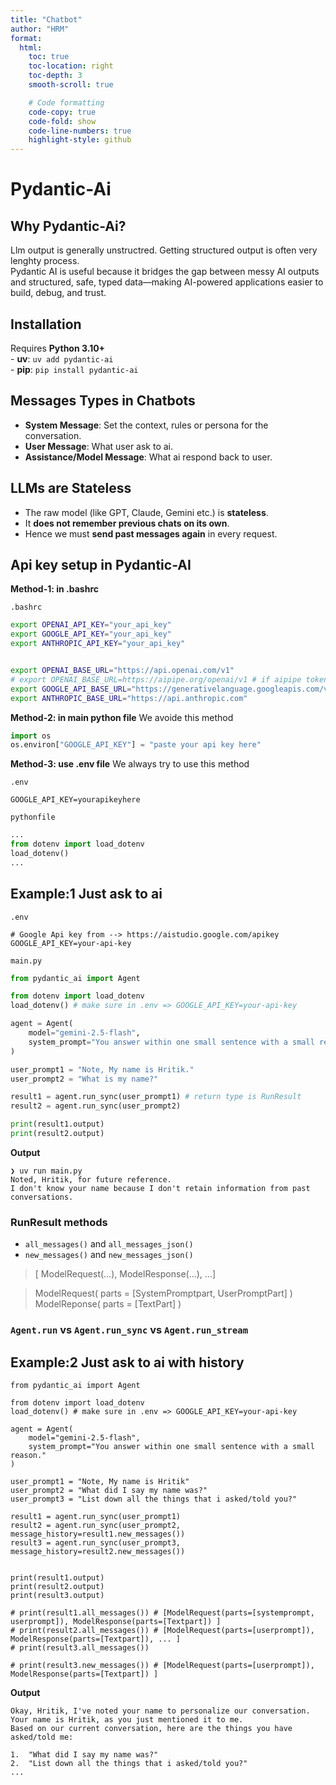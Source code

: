 ```yaml
---
title: "Chatbot"
author: "HRM"
format:
  html:
    toc: true
    toc-location: right
    toc-depth: 3
    smooth-scroll: true

    # Code formatting
    code-copy: true
    code-fold: show
    code-line-numbers: true
    highlight-style: github
---
```


# Pydantic-Ai

## Why Pydantic-Ai?

Llm output is generally unstructred. Getting structured output is often very lenghty process.  
Pydantic AI is useful because it bridges the gap between messy AI outputs and structured, safe, typed data—making AI-powered applications easier to build, debug, and trust.

## Installation

Requires **Python 3.10+**  
- **uv**: `uv add pydantic-ai`  
- **pip**: `pip install pydantic-ai`

## Messages Types in Chatbots

- **System Message**: Set the context, rules or persona for the conversation.
- **User Message**: What user ask to ai.
- **Assistance/Model Message**: What ai respond back to user.

## LLMs are Stateless

* The raw model (like GPT, Claude, Gemini etc.) is **stateless**.
* It **does not remember previous chats on its own**.
* Hence we must **send past messages again** in every request.


## Api key setup in Pydantic-AI

**Method-1: in .bashrc**

`.bashrc`
```bash
export OPENAI_API_KEY="your_api_key"
export GOOGLE_API_KEY="your_api_key"
export ANTHROPIC_API_KEY="your_api_key"


export OPENAI_BASE_URL="https://api.openai.com/v1"
# export OPENAI_BASE_URL=https://aipipe.org/openai/v1 # if aipipe token used
export GOOGLE_API_BASE_URL="https://generativelanguage.googleapis.com/v1beta"
export ANTHROPIC_BASE_URL="https://api.anthropic.com"
```

**Method-2: in main python file**  We avoide this method

```python
import os
os.environ["GOOGLE_API_KEY"] = "paste your api key here"
```

**Method-3: use .env file** We always try to use this method

`.env`
```text
GOOGLE_API_KEY=yourapikeyhere
```

`pythonfile`
```python
...
from dotenv import load_dotenv
load_dotenv()
...
```

## Example:1 Just ask to ai

`.env`
```text
# Google Api key from --> https://aistudio.google.com/apikey
GOOGLE_API_KEY=your-api-key
```

`main.py`
```python
from pydantic_ai import Agent

from dotenv import load_dotenv
load_dotenv() # make sure in .env => GOOGLE_API_KEY=your-api-key

agent = Agent(
    model="gemini-2.5-flash",
    system_prompt="You answer within one small sentence with a small reason."
)

user_prompt1 = "Note, My name is Hritik."
user_prompt2 = "What is my name?"

result1 = agent.run_sync(user_prompt1) # return type is RunResult
result2 = agent.run_sync(user_prompt2)

print(result1.output)
print(result2.output)
```

**Output**
```text
❯ uv run main.py
Noted, Hritik, for future reference.
I don't know your name because I don't retain information from past conversations.
```

### RunResult methods
- `all_messages()` and `all_messages_json()`
- `new_messages()` and `new_messages_json()`

> [ ModelRequest(...), ModelResponse(...), ...]

> ModelRequest( parts = [SystemPromptpart, UserPromptPart] )
> ModelReponse( parts = [TextPart] )

### `Agent.run` vs `Agent.run_sync` vs `Agent.run_stream`

## Example:2 Just ask to ai with history

```.python
from pydantic_ai import Agent

from dotenv import load_dotenv
load_dotenv() # make sure in .env => GOOGLE_API_KEY=your-api-key

agent = Agent(
    model="gemini-2.5-flash",
    system_prompt="You answer within one small sentence with a small reason."
)

user_prompt1 = "Note, My name is Hritik"
user_prompt2 = "What did I say my name was?"
user_prompt3 = "List down all the things that i asked/told you?"

result1 = agent.run_sync(user_prompt1)
result2 = agent.run_sync(user_prompt2, message_history=result1.new_messages())
result3 = agent.run_sync(user_prompt3, message_history=result2.new_messages())


print(result1.output)
print(result2.output)
print(result3.output)

# print(result1.all_messages()) # [ModelRequest(parts=[systemprompt, userprompt]), ModelResponse(parts=[Textpart]) ]
# print(result2.all_messages()) # [ModelRequest(parts=[userprompt]), ModelResponse(parts=[Textpart]), ... ]
# print(result3.all_messages())

# print(result3.new_messages()) # [ModelRequest(parts=[userprompt]), ModelResponse(parts=[Textpart]) ]
```

**Output**

```text
Okay, Hritik, I've noted your name to personalize our conversation.
Your name is Hritik, as you just mentioned it to me.
Based on our current conversation, here are the things you have asked/told me:

1.  "What did I say my name was?"
2.  "List down all the things that i asked/told you?"
...
```